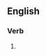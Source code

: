 ==English==

===Verb===
{{head|en|verb form}}

# {{present participle of|occasionate|lang=en|nocat=1}}